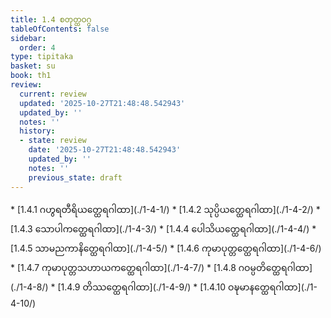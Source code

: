 ```yaml
---
title: 1.4 စတုတ္ထဝဂ္ဂ
tableOfContents: false
sidebar:
  order: 4
type: tipitaka
basket: su
book: th1
review:
  current: review
  updated: '2025-10-27T21:48:48.542943'
  updated_by: ''
  notes: ''
  history:
  - state: review
    date: '2025-10-27T21:48:48.542943'
    updated_by: ''
    notes: ''
    previous_state: draft
---
```



<ReviewStatus review={frontmatter.review} showDetails={true} />

<HypothesisAnnotation frontmatter={frontmatter} />

<DynamicBreadcrumb />



<TableOfContents book="th1" section="1.4">
* [1.4.1 ဂဟွရတီရိယတ္ထေရဂါထာ](./1-4-1/)
* [1.4.2 သုပ္ပိယတ္ထေရဂါထာ](./1-4-2/)
* [1.4.3 သောပါကတ္ထေရဂါထာ](./1-4-3/)
* [1.4.4 ပေါသိယတ္ထေရဂါထာ](./1-4-4/)
* [1.4.5 သာမညကာနိတ္ထေရဂါထာ](./1-4-5/)
* [1.4.6 ကုမာပုတ္တတ္ထေရဂါထာ](./1-4-6/)
* [1.4.7 ကုမာပုတ္တသဟာယကတ္ထေရဂါထာ](./1-4-7/)
* [1.4.8 ဂဝမ္ပတိတ္ထေရဂါထာ](./1-4-8/)
* [1.4.9 တိဿတ္ထေရဂါထာ](./1-4-9/)
* [1.4.10 ဝဍ္ဎမာနတ္ထေရဂါထာ](./1-4-10/)
</TableOfContents>
